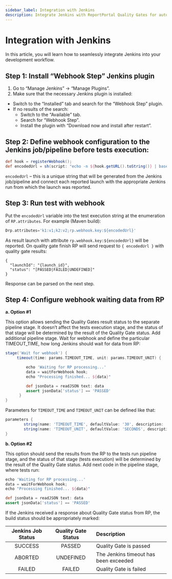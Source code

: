 ```yaml
---
sidebar_label: Integration with Jenkins
description: Integrate Jenkins with ReportPortal Quality Gates for automated quality control in test automation reporting tools.
---
```


# Integration with Jenkins

In this article, you will learn how to seamlessly integrate Jenkins into your development workflow.

## Step 1: Install “Webhook Step” Jenkins plugin

1. Go to “Manage Jenkins” -> “Manage Plugins”.
2. Make sure that the necessary Jenkins plugin is installed:

* Switch to the “Installed” tab and search for the “Webhook Step” plugin.
* If no results of the search:
   * Switch to the “Available” tab.
   * Search for “Webhook Step”.
   * Install the plugin with “Download now and install after restart”.

## Step 2: Define webhook configuration to the Jenkins job/pipeline before tests execution:

```groovy
def hook = registerWebhook();
def encodedUrl = sh(script: "echo -n ${hook.getURL().toString()} | base64 -w 0", returnStdout: true)
```

```encodedUrl``` – this is a unique string that will be generated from the Jenkins job/pipeline and connect each reported launch with the appropriate Jenkins run from which the launch was reported.

## Step 3: Run test with webhook

Put the ```encodedUrl``` variable into the test execution string at the enumeration of ```RP.attributes```. For example (Maven build):

```groovy
Drp.attributes='k1:v1;k2:v2;rp.webhook.key:${encodedUrl}'
```

As result launch with attribute ```rp.webhook.key:${encodedUrl}``` will be reported. On quality gate finish RP will send request to ```{ encodedUrl }``` with quality gate results:

```
{
  "launchId": "{launch_id}",
  "status": "[PASSED|FAILED|UNDEFINED]"
}
```

Response can be parsed on the next step.

## Step 4: Configure webhook waiting data from RP

**a. Option #1**

This option allows sending the Quality Gates result status to the separate pipeline stage. It doesn’t affect the tests execution stage, and the status of that stage will be determined by the result of the Quality Gate status.
Add additional pipeline stage. Wait for webhook and define the particular TIMEOUT_TIME, how long Jenkins should wait for data from RP:

```groovy
stage('Wait for webhook') {
     timeout(time: params.TIMEOUT_TIME, unit: params.TIMEOUT_UNIT) {

         echo 'Waiting for RP processing...'
         data = waitForWebhook hook;
         echo "Processing finished... ${data}"

         def jsonData = readJSON text: data
         assert jsonData['status'] == 'PASSED' 
      }
}
```

Parameters for ```TIMEOUT_TIME``` and ```TIMEOUT_UNIT``` can be defined like that:

```groovy
parameters {
        string(name: 'TIMEOUT_TIME', defaultValue: '30', description: '')
        string(name: 'TIMEOUT_UNIT', defaultValue: 'SECONDS', description: '')
}
```

**b. Option #2**

This option should send the results from the RP to the tests run pipeline stage, and the status of that stage (tests execution) will be determined by the result of the Quality Gate status.
Add next code in the pipeline stage, where tests run:

```groovy
echo 'Waiting for RP processing...'
data = waitForWebhook hook;
echo "Processing finished... ${data}"

def jsonData = readJSON text: data
assert jsonData['status'] == 'PASSED'
```

If the Jenkins received a response about Quality Gate status from RP, the build status should be appropriately marked:

| Jenkins Job Status | Quality Gate Status | Description              |
| :----:      |    :----:   | :---                                    |
| SUCCESS     | PASSED      | Quality Gate is passed                  |
| ABORTED	    | UNDEFINED   | The Jenkins timeout has been exceeded   |
| FAILED      | FAILED      | Quality Gate is failed                  |		
	

<MediaViewer src="https://youtu.be/W7BBhni9ANU" alt="Quality Gates in CI/CD and our continuous testing platform" type="video" />
